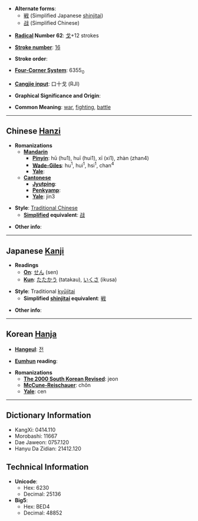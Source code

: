 * '''Alternate forms''':
**[[戦]] (Simplified Japanese [[shinjitai]])
**[[战]] (Simplified Chinese)

* '''[[Wiktionary:Chinese radical index| Radical]] Number 62''': [[Wiktionary:Chinese radical index 戈|戈]]+12 strokes

* '''[[Wiktionary:Chinese total strokes index|Stroke number]]''': [[Wiktionary:Chinese total strokes index 16|16]]

* '''Stroke order''': 

* '''[[Wiktionary:Chinese four corner index|Four-Corner System]]''': 6355<sub>0</sub>

* '''[[Wiktionary:Chinese Cangjie index|Cangjie input]]''': 口十戈 (RJI)

* '''Graphical Significance and Origin''': 

* '''Common Meaning''': [[war]], [[fighting]], [[battle]]

----

== Chinese [[Hanzi]] ==

* '''Romanizations'''
** '''[[Mandarin]]'''
*** '''[[Pinyin]]''': hū (hu1), huī (hui1), xī (xi1), zhàn (zhan4)
*** '''[[Wade-Giles]]''': hu<sup>1</sup>, hui<sup>1</sup>, hsi<sup>1</sup>, chan<sup>4</sup>
*** '''[[Yale]]''': 
** '''[[Cantonese]]'''
*** '''[[Jyutping]]''':
*** '''[[Penkyamp]]''': 
*** '''[[Yale]]''': jin3

* '''Style''': [[Traditional Chinese]] 
** '''[[Simplified Chinese|Simplified]] equivalent''': [[战]]

* '''Other info''': 

----

== Japanese [[Kanji]] ==

* '''Readings'''
** '''[[On]]''': [[せん]] (sen)
** '''[[Kun]]''': [[たたかう]] (tatakau), [[いくさ]] (ikusa)

* '''Style''': Traditional [[kyūjitai]]
** '''Simplified [[shinjitai]] equivalent''': [[戦]]

* '''Other info''':  

----

== Korean [[Hanja]] ==

* '''[[Hangeul]]''': [[전]]

* '''[[Eumhun]] reading''': 

* '''Romanizations'''
** '''[[The 2000 South Korean Revised Romanization|The 2000 South Korean Revised]]''': jeon
** '''[[McCune-Reischauer]]''': chŏn
** '''[[Yale]]''': cen

----

== Dictionary Information ==

* KangXi: 0414.110
* Morobashi: 11667
* Dae Jaweon: 0757.120
* Hanyu Da Zidian: 21412.120

== Technical Information ==

* '''Unicode''':
** Hex: 6230
** Decimal: 25136
* '''Big5''':
** Hex: BED4
** Decimal: 48852
